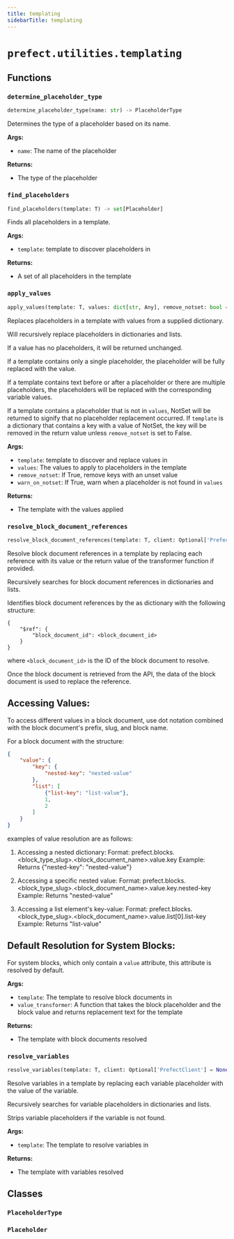 ```yaml
---
title: templating
sidebarTitle: templating
---
```


# `prefect.utilities.templating`

## Functions

### `determine_placeholder_type` <sup><a href="https://github.com/PrefectHQ/prefect/blob/main/src/prefect/utilities/templating.py#L52" target="_blank"><Icon icon="github" style="width: 14px; height: 14px;" /></a></sup>

```python
determine_placeholder_type(name: str) -> PlaceholderType
```


Determines the type of a placeholder based on its name.

**Args:**
- `name`: The name of the placeholder

**Returns:**
- The type of the placeholder


### `find_placeholders` <sup><a href="https://github.com/PrefectHQ/prefect/blob/main/src/prefect/utilities/templating.py#L72" target="_blank"><Icon icon="github" style="width: 14px; height: 14px;" /></a></sup>

```python
find_placeholders(template: T) -> set[Placeholder]
```


Finds all placeholders in a template.

**Args:**
- `template`: template to discover placeholders in

**Returns:**
- A set of all placeholders in the template


### `apply_values` <sup><a href="https://github.com/PrefectHQ/prefect/blob/main/src/prefect/utilities/templating.py#L126" target="_blank"><Icon icon="github" style="width: 14px; height: 14px;" /></a></sup>

```python
apply_values(template: T, values: dict[str, Any], remove_notset: bool = True, warn_on_notset: bool = False) -> Union[T, type[NotSet]]
```


Replaces placeholders in a template with values from a supplied dictionary.

Will recursively replace placeholders in dictionaries and lists.

If a value has no placeholders, it will be returned unchanged.

If a template contains only a single placeholder, the placeholder will be
fully replaced with the value.

If a template contains text before or after a placeholder or there are
multiple placeholders, the placeholders will be replaced with the
corresponding variable values.

If a template contains a placeholder that is not in `values`, NotSet will
be returned to signify that no placeholder replacement occurred. If
`template` is a dictionary that contains a key with a value of NotSet,
the key will be removed in the return value unless `remove_notset` is set to False.

**Args:**
- `template`: template to discover and replace values in
- `values`: The values to apply to placeholders in the template
- `remove_notset`: If True, remove keys with an unset value
- `warn_on_notset`: If True, warn when a placeholder is not found in `values`

**Returns:**
- The template with the values applied


### `resolve_block_document_references` <sup><a href="https://github.com/PrefectHQ/prefect/blob/main/src/prefect/utilities/templating.py#L236" target="_blank"><Icon icon="github" style="width: 14px; height: 14px;" /></a></sup>

```python
resolve_block_document_references(template: T, client: Optional['PrefectClient'] = None, value_transformer: Optional[Callable[[str, Any], Any]] = None) -> Union[T, dict[str, Any]]
```


Resolve block document references in a template by replacing each reference with
its value or the return value of the transformer function if provided.

Recursively searches for block document references in dictionaries and lists.

Identifies block document references by the as dictionary with the following
structure:
```
{
    "$ref": {
        "block_document_id": <block_document_id>
    }
}
```
where `<block_document_id>` is the ID of the block document to resolve.

Once the block document is retrieved from the API, the data of the block document
is used to replace the reference.

Accessing Values:
-----------------
To access different values in a block document, use dot notation combined with the block document's prefix, slug, and block name.

For a block document with the structure:
```json
{
    "value": {
        "key": {
            "nested-key": "nested-value"
        },
        "list": [
            {"list-key": "list-value"},
            1,
            2
        ]
    }
}
```
examples of value resolution are as follows:

1. Accessing a nested dictionary:
   Format: prefect.blocks.&lt;block_type_slug&gt;.&lt;block_document_name&gt;.value.key
   Example: Returns {"nested-key": "nested-value"}

2. Accessing a specific nested value:
   Format: prefect.blocks.&lt;block_type_slug&gt;.&lt;block_document_name&gt;.value.key.nested-key
   Example: Returns "nested-value"

3. Accessing a list element's key-value:
   Format: prefect.blocks.&lt;block_type_slug&gt;.&lt;block_document_name&gt;.value.list\[0].list-key
   Example: Returns "list-value"

Default Resolution for System Blocks:
-------------------------------------
For system blocks, which only contain a `value` attribute, this attribute is resolved by default.

**Args:**
- `template`: The template to resolve block documents in
- `value_transformer`: A function that takes the block placeholder and the block value and returns replacement text for the template

**Returns:**
- The template with block documents resolved


### `resolve_variables` <sup><a href="https://github.com/PrefectHQ/prefect/blob/main/src/prefect/utilities/templating.py#L385" target="_blank"><Icon icon="github" style="width: 14px; height: 14px;" /></a></sup>

```python
resolve_variables(template: T, client: Optional['PrefectClient'] = None) -> T
```


Resolve variables in a template by replacing each variable placeholder with the
value of the variable.

Recursively searches for variable placeholders in dictionaries and lists.

Strips variable placeholders if the variable is not found.

**Args:**
- `template`: The template to resolve variables in

**Returns:**
- The template with variables resolved


## Classes

### `PlaceholderType` <sup><a href="https://github.com/PrefectHQ/prefect/blob/main/src/prefect/utilities/templating.py#L39" target="_blank"><Icon icon="github" style="width: 14px; height: 14px;" /></a></sup>

### `Placeholder` <sup><a href="https://github.com/PrefectHQ/prefect/blob/main/src/prefect/utilities/templating.py#L46" target="_blank"><Icon icon="github" style="width: 14px; height: 14px;" /></a></sup>
